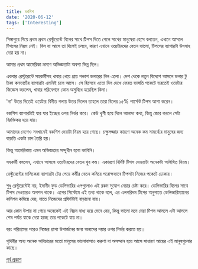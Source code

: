 ```yaml
---
title: বখশিশ
date: '2020-06-12'
tags: ['Interesting']
---
```


সিঙ্গাপুরে গিয়ে প্রথম প্রথম রেস্টুরেন্টে বিলের সাথে টিপস দিতে গেলে সাথের মানুষেরা হেসে বলতেন, এখানে আসলে টিপসের নিয়ম নেই। বিল যা আসে তা দিলেই চলবে, কারণ এখানে ওয়েটারদের বেতন ভালো, টিপসের ব্যাপারটা উৎসাহ দেয়া হয় না।

আমার প্রথম আমেরিকা ভ্রমণে অভিজ্ঞতাটা অবশ্য ভিন্ন ছিল।

একবার রেস্টুরেন্টে সহকর্মীসহ খাবার খেয়ে প্রায় পঞ্চাশ ডলারের বিল এলো। দেশ থেকে নতুন বিদেশে আসলে ডলার টু টাকা কনভার্টের ব্যাপারটা এমনিই চলে আসে। সে হিসেবে এতো বিল দেখে ফেরত ভাঙ্গতি পকেটে ভরতেই ওয়েটার জিজ্ঞেস করলেন, খাবার পরিবেশনে কোন অসুবিধে হয়েছিল কিনা।

'না' উত্তর দিতেই ওয়েটার বিনীত গলায় উত্তর দিলেন তাহলে তারা বিলের ১৫% পার্সেন্ট টিপস আশা করেন।

বকশিশ ব্যাপারটাই যার যার ইচ্ছের ওপর নির্ভর করে। কেউ খুশী হয়ে দিলে আলাদা কথা, কিন্তু জোর করলে সেটা বিরক্তিকর হয়ে যায়।

আমাদের দেশেও সবখানেই বকশিশ দেয়াটা নিয়ম হয়ে গেছে। চক্ষুলজ্জার কারণে অনেক কম সামর্থ্যের মানুষের জন্য বাড়তি একটা চাপ তৈরি হয়।

কিন্তু আমেরিকায় এমন অভিজ্ঞতার সম্মুখীন হবো ভাবিনি।

সহকর্মী বললেন, এখানে আসলে ওয়েটারদের বেতন খুব কম। একারণে নির্দিষ্ট টিপস দেওয়াটা অনেকটা অলিখিত নিয়ম।

রেস্টুরেন্টের মালিকেরা ব্যাপারটা টের পেয়ে কর্মীর বেতন কমিয়ে পরোক্ষভাবে টিপসটা নিজের পকেটে ঢোকায়।

শুধু রেস্টুরেন্টেই নয়, ইদানীং ফুড ডেলিভারির এপগুলোও এই রকম সুযোগ নেয়ার চেষ্টা করে। ডেলিভারির বিলের সাথে টিপস দেওয়ারও অপশন থাকে। এপের সিস্টেমে এই তথ্য থাকে বলে, এর এলগরিদম টিপের অনুপাতে ডেলিভারিম্যানের কমিশন কমিয়ে দেয়, যাতে নিজেদের প্রফিটটাই বাড়ানো যায়।

আর কোন উপায় না পেয়ে অনেকেই এই নিয়ম বাধ্য হয়ে মেনে নেয়, কিন্তু ভালো মনে দেয়া টিপস আসলে এটা আসলে শেষ পর্যন্ত যাকে দেয়া হচ্ছে তার পকেটে যায় না। 

বরং পরিশ্রমের পরেও নিজের প্রাপ্য উপার্জনের জন্য অন্যদের দয়ার ওপর নির্ভর করতে হয়।

পৃথিবীর অন্য অনেক অবিচারের মতো মানুষের ভালোবাসাও করুণা বা অসম্মান হয়ে আসে সাধারণ আয়ের এই মানুষগুলোর কাছে।

[পূর্ব প্রকাশ]()
